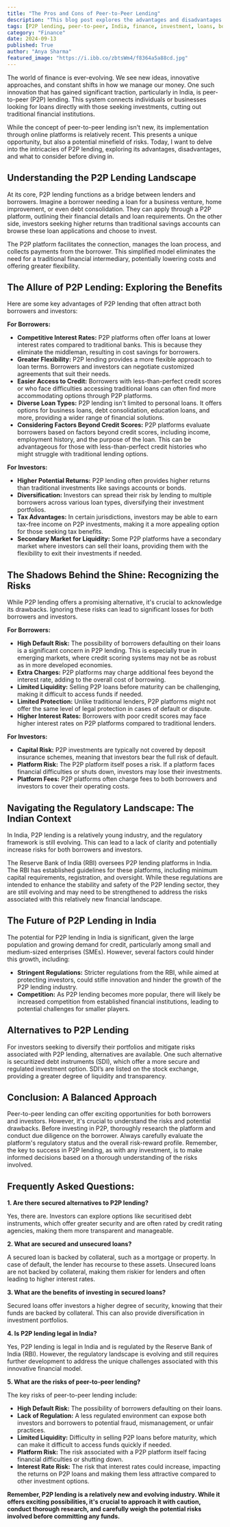 ```yaml
---
title: "The Pros and Cons of Peer-to-Peer Lending"
description: "This blog post explores the advantages and disadvantages of peer-to-peer (P2P) lending in India, examining its potential, regulatory landscape, and alternative investment options. It provides insights for both borrowers and investors considering P2P lending."
tags: [P2P lending, peer-to-peer, India, finance, investment, loans, borrowers, investors, risks, benefits, regulations, alternatives, securitized debt instruments, SDI, credit, financial institutions, RBI]
category: "Finance"
date: 2024-09-13
published: True
author: "Anya Sharma"
featured_image: "https://i.ibb.co/zbtsWm4/f8364a5a88cd.jpg"
---
```



The world of finance is ever-evolving. We see new ideas, innovative approaches, and constant shifts in how we manage our money. One such innovation that has gained significant traction, particularly in India, is peer-to-peer (P2P) lending. This system connects individuals or businesses looking for loans directly with those seeking investments, cutting out traditional financial institutions. 

While the concept of peer-to-peer lending isn't new, its implementation through online platforms is relatively recent. This presents a unique opportunity, but also a potential minefield of risks. Today, I want to delve into the intricacies of P2P lending, exploring its advantages, disadvantages, and what to consider before diving in.  

## Understanding the P2P Lending Landscape

At its core, P2P lending functions as a bridge between lenders and borrowers. Imagine a borrower needing a loan for a business venture, home improvement, or even debt consolidation. They can apply through a P2P platform, outlining their financial details and loan requirements. On the other side, investors seeking higher returns than traditional savings accounts can browse these loan applications and choose to invest.

The P2P platform facilitates the connection, manages the loan process, and collects payments from the borrower. This simplified model eliminates the need for a traditional financial intermediary, potentially lowering costs and offering greater flexibility. 

## The Allure of P2P Lending: Exploring the Benefits

Here are some key advantages of P2P lending that often attract both borrowers and investors:

**For Borrowers:**

* **Competitive Interest Rates:** P2P platforms often offer loans at lower interest rates compared to traditional banks. This is because they eliminate the middleman, resulting in cost savings for borrowers.
* **Greater Flexibility:**  P2P lending provides a more flexible approach to loan terms. Borrowers and investors can negotiate customized agreements that suit their needs.
* **Easier Access to Credit:**  Borrowers with less-than-perfect credit scores or who face difficulties accessing traditional loans can often find more accommodating options through P2P platforms.
* **Diverse Loan Types:** P2P lending isn't limited to personal loans. It offers options for business loans, debt consolidation, education loans, and more, providing a wider range of financial solutions.
* **Considering Factors Beyond Credit Scores:**  P2P platforms evaluate borrowers based on factors beyond credit scores, including income, employment history, and the purpose of the loan. This can be advantageous for those with less-than-perfect credit histories who might struggle with traditional lending options.

**For Investors:**

* **Higher Potential Returns:**  P2P lending often provides higher returns than traditional investments like savings accounts or bonds.
* **Diversification:**  Investors can spread their risk by lending to multiple borrowers across various loan types, diversifying their investment portfolios.
* **Tax Advantages:**  In certain jurisdictions, investors may be able to earn tax-free income on P2P investments, making it a more appealing option for those seeking tax benefits.
* **Secondary Market for Liquidity:** Some P2P platforms have a secondary market where investors can sell their loans, providing them with the flexibility to exit their investments if needed.

## The Shadows Behind the Shine: Recognizing the Risks

While P2P lending offers a promising alternative, it's crucial to acknowledge its drawbacks. Ignoring these risks can lead to significant losses for both borrowers and investors. 

**For Borrowers:**

* **High Default Risk:**  The possibility of borrowers defaulting on their loans is a significant concern in P2P lending. This is especially true in emerging markets, where credit scoring systems may not be as robust as in more developed economies.
* **Extra Charges:**  P2P platforms may charge additional fees beyond the interest rate, adding to the overall cost of borrowing.
* **Limited Liquidity:**  Selling P2P loans before maturity can be challenging, making it difficult to access funds if needed.
* **Limited Protection:**  Unlike traditional lenders, P2P platforms might not offer the same level of legal protection in cases of default or dispute.
* **Higher Interest Rates:** Borrowers with poor credit scores may face higher interest rates on P2P platforms compared to traditional lenders.

**For Investors:**

* **Capital Risk:**  P2P investments are typically not covered by deposit insurance schemes, meaning that investors bear the full risk of default.
* **Platform Risk:** The P2P platform itself poses a risk. If a platform faces financial difficulties or shuts down, investors may lose their investments. 
* **Platform Fees:**  P2P platforms often charge fees to both borrowers and investors to cover their operating costs.

## Navigating the Regulatory Landscape: The Indian Context

In India, P2P lending is a relatively young industry, and the regulatory framework is still evolving. This can lead to a lack of clarity and potentially increase risks for both borrowers and investors.  

The Reserve Bank of India (RBI) oversees P2P lending platforms in India.  The RBI has established guidelines for these platforms, including minimum capital requirements, registration, and oversight. While these regulations are intended to enhance the stability and safety of the P2P lending sector, they are still evolving and may need to be strengthened to address the risks associated with this relatively new financial landscape.

## The Future of P2P Lending in India

The potential for P2P lending in India is significant, given the large population and growing demand for credit, particularly among small and medium-sized enterprises (SMEs).  However, several factors could hinder this growth, including:

* **Stringent Regulations:**  Stricter regulations from the RBI, while aimed at protecting investors, could stifle innovation and hinder the growth of the P2P lending industry.
* **Competition:**  As P2P lending becomes more popular, there will likely be increased competition from established financial institutions, leading to potential challenges for smaller players.

## Alternatives to P2P Lending

For investors seeking to diversify their portfolios and mitigate risks associated with P2P lending, alternatives are available. One such alternative is securitized debt instruments (SDI), which offer a more secure and regulated investment option. SDI’s are listed on the stock exchange, providing a greater degree of liquidity and transparency.

## Conclusion: A Balanced Approach

Peer-to-peer lending can offer exciting opportunities for both borrowers and investors. However, it's crucial to understand the risks and potential drawbacks. Before investing in P2P, thoroughly research the platform and conduct due diligence on the borrower. Always carefully evaluate the platform's regulatory status and the overall risk-reward profile.  Remember, the key to success in P2P lending, as with any investment, is to make informed decisions based on a thorough understanding of the risks involved. 

## Frequently Asked Questions:

**1. Are there secured alternatives to P2P lending?**

Yes, there are.  Investors can explore options like securitised debt instruments, which offer greater security and are often rated by credit rating agencies, making them more transparent and manageable.

**2. What are secured and unsecured loans?**

A secured loan is backed by collateral, such as a mortgage or property. In case of default, the lender has recourse to these assets.  Unsecured loans are not backed by collateral, making them riskier for lenders and often leading to higher interest rates.

**3. What are the benefits of investing in secured loans?**

Secured loans offer investors a higher degree of security, knowing that their funds are backed by collateral.  This can also provide diversification in investment portfolios.

**4. Is P2P lending legal in India?**

Yes, P2P lending is legal in India and is regulated by the Reserve Bank of India (RBI).  However, the regulatory landscape is evolving and still requires further development to address the unique challenges associated with this innovative financial model.

**5. What are the risks of peer-to-peer lending?**

The key risks of peer-to-peer lending include:

* **High Default Risk:**  The possibility of borrowers defaulting on their loans.
* **Lack of Regulation:**  A less regulated environment can expose both investors and borrowers to potential fraud, mismanagement, or unfair practices.
* **Limited Liquidity:**  Difficulty in selling P2P loans before maturity, which can make it difficult to access funds quickly if needed.
* **Platform Risk:**  The risk associated with a P2P platform itself facing financial difficulties or shutting down.
* **Interest Rate Risk:**  The risk that interest rates could increase, impacting the returns on P2P loans and making them less attractive compared to other investment options.

**Remember, P2P lending is a relatively new and evolving industry.  While it offers exciting possibilities, it's crucial to approach it with caution, conduct thorough research, and carefully weigh the potential risks involved before committing any funds.**